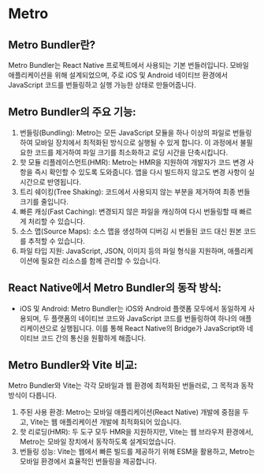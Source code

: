# Metro

## Metro Bundler란?

Metro Bundler는 React Native 프로젝트에서 사용되는 기본 번들러입니다. 모바일 애플리케이션을 위해 설계되었으며, 주로 iOS 및 Android 네이티브 환경에서 JavaScript 코드를 번들링하고 실행 가능한 상태로 만들어줍니다.

## Metro Bundler의 주요 기능:

1.	번들링(Bundling): Metro는 모든 JavaScript 모듈을 하나 이상의 파일로 번들링하여 모바일 장치에서 최적화된 방식으로 실행될 수 있게 합니다. 이 과정에서 불필요한 코드를 제거하여 파일 크기를 최소화하고 로딩 시간을 단축시킵니다.
2.	핫 모듈 리플레이스먼트(HMR): Metro는 HMR을 지원하여 개발자가 코드 변경 사항을 즉시 확인할 수 있도록 도와줍니다. 앱을 다시 빌드하지 않고도 변경 사항이 실시간으로 반영됩니다.
3.	트리 쉐이킹(Tree Shaking): 코드에서 사용되지 않는 부분을 제거하여 최종 번들 크기를 줄입니다.
4.	빠른 캐싱(Fast Caching): 변경되지 않은 파일을 캐싱하여 다시 번들링할 때 빠르게 처리할 수 있습니다.
5.	소스 맵(Source Maps): 소스 맵을 생성하여 디버깅 시 번들된 코드 대신 원본 코드를 추적할 수 있습니다.
6.	파일 타입 지원: JavaScript, JSON, 이미지 등의 파일 형식을 지원하며, 애플리케이션에 필요한 리소스를 함께 관리할 수 있습니다.

## React Native에서 Metro Bundler의 동작 방식:

- iOS 및 Android: Metro Bundler는 iOS와 Android 플랫폼 모두에서 동일하게 사용되며, 두 플랫폼의 네이티브 코드와 JavaScript 코드를 번들링하여 하나의 애플리케이션으로 실행됩니다. 이를 통해 React Native의 Bridge가 JavaScript와 네이티브 코드 간의 통신을 원활하게 해줍니다.

## Metro Bundler와 Vite 비교:

Metro Bundler와 Vite는 각각 모바일과 웹 환경에 최적화된 번들러로, 그 목적과 동작 방식이 다릅니다.

1.	주된 사용 환경: Metro는 모바일 애플리케이션(React Native) 개발에 중점을 두고, Vite는 웹 애플리케이션 개발에 최적화되어 있습니다.
2.	핫 리로딩(HMR): 두 도구 모두 HMR을 지원하지만, Vite는 웹 브라우저 환경에서, Metro는 모바일 장치에서 동작하도록 설계되었습니다.
3.	번들링 성능: Vite는 웹에서 빠른 빌드를 제공하기 위해 ESM을 활용하고, Metro는 모바일 환경에서 효율적인 번들링을 제공합니다.
